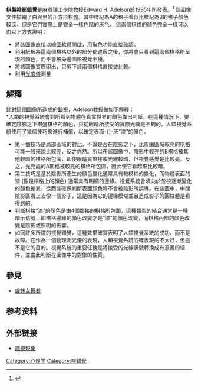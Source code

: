 {{multiple image
 | direction = vertical
 | width = 250
 | image1 = Grey square optical illusion.PNG
 | caption1 = 正方形 A 和 B 的顏色相同。
 | image2 = Same color illusion proof2.png
 | caption2  = 加上長方形作為比較。
}}
'''棋盤陰影錯覺'''是[[麻省理工學院|麻省理工學院]]教授Edward H. Adelson於1995年所發表。<ref name="JudgeMaterial">{{cite web |url=http://web.mit.edu/persci/people/adelson/checkershadow_illusion.html |title=Checkershadow Illusion |first=Edward H. |last=Adelson |year=2005 |accessdate=2007-04-21 |archive-date=2012-11-30 |archive-url=https://web.archive.org/web/20121130191656/http://web.mit.edu/persci/people/adelson/checkershadow_illusion.html |dead-url=no }}</ref>
該圖像文件描繪了白與黑的正方形棋盤。其中標記為A的格子看似比標記為B的格子顏色較深，但是它們實際上是完全一樣色階的灰色。
這兩個棋格的顏色完全一樣可以由以下方式證明：
*將該圖像直接以[[繪圖軟體|繪圖軟體]]開啟，用取色功能直接確認。
*利用紙板將這兩個棋格以外的部分都遮蔽之後，你將會只看到這兩個棋格所呈現的顏色，而不會被旁邊圖形視覺干擾。
*將該圖像實際印出，只剪下該兩個棋格直接做比較。
*利用[[光度儀|光度儀]]測量

==解釋==
針對這個圖像所造成的[[錯視|錯視]]，Adelson教授做如下解釋：
<BR>
*人類的視覺系統會對所看到物體在真實世界的顏色做出判斷。在這種情況下，要確定陰影之下棋盤棋格的顏色，只從眼睛所接受的實際光線是不夠的。人類視覺系統使用了幾個技巧來進行補償，以確定表面-{}-灰“漆”的顏色。
*第一個技巧是局部區域的對比。不論是否在陰影之下，比周圍區域較亮的棋格可能一般來說比較亮，反之亦然。所以在該圖像中，陰影中較亮的B棋格被其他較暗的棋格所包圍，即使眼睛實際接收光線較暗，但視覺感覺是比較亮。反之，光亮處的A期格被較亮的棋格所包圍，因此使它看起來比較暗。
*第二技巧是基於陰影所產生的顏色變化通常具有較模糊的變化，而物體表面的漆 (像是棋格上的顏色) 通常具有明顯的邊緣。視覺系統會頃向於忽視逐漸變化的顏色差異，從而能確保判斷表面顏色時不會被陰影所誤導。在該圖中，中間陰影區看上去像一個影子，這是因為它的邊緣模糊並且造成影子的圓柱體是看得到的。
*判斷棋格“漆”的顏色是由4個鄰接的棋格所包圍，這種類型的結合通常是一種暗示信號，即棋格邊緣的顏色改變才是“漆”的顏色改變，而棋格內部的顏色改變是陰影或照明的影響。
*如同許多所謂的視覺錯覺，這種效果確實表明了人類視覺系統的成功，而不是故障。在作為一個物理測光儀的表現，人類視覺系統的確表現的不太好，但這不是它的目的。視覺系統的重要任務是將接受的光線訊號轉換成有意義的組件，並由此判斷在圖像中的對象的性質。

== 參見 ==
* [[旋转女舞者|旋转女舞者]]
==参考资料==
{{reflist}}

== 外部链接 ==
{{commons|Optical illusion|錯視}}
* [http://webhd.sdjh.ntpc.edu.tw/teacher10/knowledge/amazingPicture/mis-watch.htm  錯視現象] {{Wayback|url=http://webhd.sdjh.ntpc.edu.tw/teacher10/knowledge/amazingPicture/mis-watch.htm |date=20151205205435 }}

{{視錯覺}}
[[Category:心理学|Category:心理学]]
[[Category:視錯覺|Category:視錯覺]]